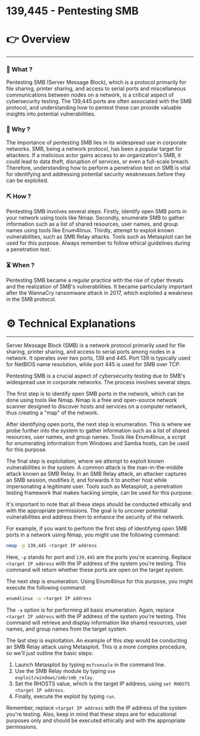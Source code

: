 # 139,445 - Pentesting SMB


# 👉 Overview

---

### 👀 What ?

Pentesting SMB (Server Message Block), which is a protocol primarily for file sharing, printer sharing, and access to serial ports and miscellaneous communications between nodes on a network, is a critical aspect of cybersecurity testing. The 139,445 ports are often associated with the SMB protocol, and understanding how to pentest these can provide valuable insights into potential vulnerabilities.


### 🧐 Why ?

The importance of pentesting SMB lies in its widespread use in corporate networks. SMB, being a network protocol, has been a popular target for attackers. If a malicious actor gains access to an organization's SMB, it could lead to data theft, disruption of services, or even a full-scale breach. Therefore, understanding how to perform a penetration test on SMB is vital for identifying and addressing potential security weaknesses before they can be exploited.


### ⛏️ How ?

Pentesting SMB involves several steps. Firstly, identify open SMB ports in your network using tools like Nmap. Secondly, enumerate SMB to gather information such as a list of shared resources, user names, and group names using tools like Enum4linux. Thirdly, attempt to exploit known vulnerabilities, such as SMB Relay attacks. Tools such as Metasploit can be used for this purpose. Always remember to follow ethical guidelines during a penetration test.


### ⏳ When ?

Pentesting SMB became a regular practice with the rise of cyber threats and the realization of SMB's vulnerabilities. It became particularly important after the WannaCry ransomware attack in 2017, which exploited a weakness in the SMB protocol.


# ⚙️ Technical Explanations

---

Server Message Block (SMB) is a network protocol primarily used for file sharing, printer sharing, and access to serial ports among nodes in a network. It operates over two ports, 139 and 445. Port 139 is typically used for NetBIOS name resolution, while port 445 is used for SMB over TCP.

Pentesting SMB is a crucial aspect of cybersecurity testing due to SMB's widespread use in corporate networks. The process involves several steps.

The first step is to identify open SMB ports in the network, which can be done using tools like Nmap. Nmap is a free and open-source network scanner designed to discover hosts and services on a computer network, thus creating a "map" of the network.

After identifying open ports, the next step is enumeration. This is where we probe further into the system to gather information such as a list of shared resources, user names, and group names. Tools like Enum4linux, a script for enumerating information from Windows and Samba hosts, can be used for this purpose.

The final step is exploitation, where we attempt to exploit known vulnerabilities in the system. A common attack is the man-in-the-middle attack known as SMB Relay. In an SMB Relay attack, an attacker captures an SMB session, modifies it, and forwards it to another host while impersonating a legitimate user. Tools such as Metasploit, a penetration testing framework that makes hacking simple, can be used for this purpose.

It's important to note that all these steps should be conducted ethically and with the appropriate permissions. The goal is to uncover potential vulnerabilities and address them to enhance the security of the network.

For example, if you want to perform the first step of identifying open SMB ports in a network using Nmap, you might use the following command:

```bash
nmap -p 139,445 <target IP address

```

Here, `-p` stands for port and `139,445` are the ports you're scanning. Replace `<target IP address` with the IP address of the system you're testing. This command will return whether these ports are open on the target system.

The next step is enumeration. Using Enum4linux for this purpose, you might execute the following command:

```bash
enum4linux -a <target IP address

```

The `-a` option is for performing all basic enumeration. Again, replace `<target IP address` with the IP address of the system you're testing. This command will retrieve and display information like shared resources, user names, and group names from the target system.

The last step is exploitation. An example of this step would be conducting an SMB Relay attack using Metasploit. This is a more complex procedure, so we'll just outline the basic steps:

1. Launch Metasploit by typing `msfconsole` in the command line.
2. Use the SMB Relay module by typing `use exploit/windows/smb/smb_relay`.
3. Set the RHOSTS value, which is the target IP address, using `set RHOSTS <target IP address`.
4. Finally, execute the exploit by typing `run`.

Remember, replace `<target IP address` with the IP address of the system you're testing. Also, keep in mind that these steps are for educational purposes only and should be executed ethically and with the appropriate permissions.
